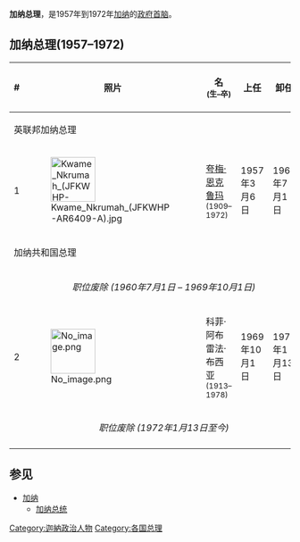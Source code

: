 {{Infobox official post
|post            = 总理
|body            = 加纳
|insignia        = Flag of Ghana.svg
|insigniasize    = 125px
|insigniacaption = [[加纳国旗|加纳国旗]]
|image           = 
|imagesize       = 120px
|imagecaption    = 
|style           = 
|residence       = 
|appointer       = [[加纳元首列表|加纳总督]] (1957–1960)<br>[[加纳元首列表|加纳总统]] (1969–1972)
|appointer_qualified = 
|precursor      = 
|formation      = 1957年3月6日
|first          = [[夸梅·恩克鲁玛|夸梅·恩克鲁玛]] 
|last           = {{link-en|科菲·阿布雷法·布西亚|Kofi Abrefa Busia}}
|abolished      = 1972年1月13日
|succession     = 
|salary         = 
}}
'''加纳总理'''，是1957年到1972年[[加纳|加纳]]的[[政府首脑|政府首脑]]。

==加纳总理(1957–1972)==
{| class="wikitable" style="text-align:center"
|--
! #
! style="width:80px;"| 照片
! 名<br /><small>(生–卒)
! 上任
! 卸任
! 政党
|--
!colspan="6"|英联邦加纳总理
|--
! 1
| [[File:Kwame_Nkrumah_(JFKWHP-AR6409-A).jpg|80px]] || [[夸梅·恩克鲁玛|夸梅·恩克鲁玛]]<br><small>(1909–1972) || 1957年3月6日 || 1960年7月1日 || 大会人民党
|--
!colspan="6"|加纳共和国总理
|-- 
| colspan="6" align=center|''职位废除 (1960年7月1日 – 1969年10月1日)''
|--
! 2
| [[File:No_image.png|80px]] || 科菲·阿布雷法·布西亚<br><small>(1913–1978) || 1969年10月1日 || 1972年1月13日 || 进步党
|-- 
| colspan="6" align=center|''职位废除 (1972年1月13日至今)''
|--
|}

==参见==
* [[加纳|加纳]]
** [[加纳总统|加纳总统]]

{{非洲政府首脑}}

[[Category:迦納政治人物|Category:迦納政治人物]]
[[Category:各国总理|Category:各国总理]]